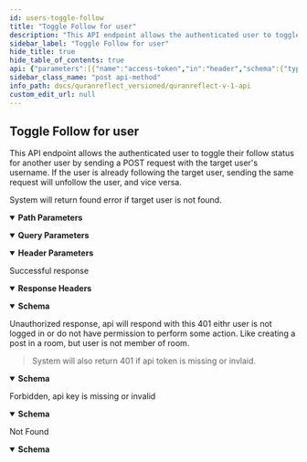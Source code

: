 ```yaml
---
id: users-toggle-follow
title: "Toggle Follow for user"
description: "This API endpoint allows the authenticated user to toggle their follow status for another user by sending a POST request with the target user's username. If the user is already following the target user, sending the same request will unfollow the user, and vice versa."
sidebar_label: "Toggle Follow for user"
hide_title: true
hide_table_of_contents: true
api: {"parameters":[{"name":"access-token","in":"header","schema":{"type":"string"},"description":"user access token","required":true},{"name":"client","in":"header","schema":{"type":"string"},"description":"client access token","required":true},{"name":"expiry","in":"header","schema":{"type":"string"},"example":"1537100004","description":"timestamp of access token expiry date","required":true},{"name":"token-type","in":"header","schema":{"type":"string","default":"Bearer","example":"Bearer"},"example":"Bearer","description":"token type","required":true},{"name":"uid","in":"header","schema":{"type":"string"},"example":"user@quranreflect.com","description":"user uid","required":true},{"name":"client_auth_token","in":"query","required":true,"schema":{"type":"string"},"description":"Client API token"},{"schema":{"type":"string"},"name":"username","in":"path","required":true,"description":"target user's username"}],"responses":{"200":{"description":"Successful response","headers":{},"content":{"application/json":{"schema":{"type":"object","properties":{"followed":{"type":"boolean"}},"x-examples":{"Example 1":{"followed":false}}},"example":{"success":true},"examples":{"follow":{"value":{"followed":true}},"unfollow":{"value":{"followed":false}}}}}},"401":{"description":"Unauthorized response, api will respond with this 401 eithr user is not logged in or do not have permission to perform some action. Like creating a post in a room, but user is not member of room.\n\n> System will also return 401 if api token is missing or invlaid.","content":{"application/json":{"schema":{"type":"object","x-examples":{"Example 1":{"errors":["You need to sign in or sign up before continuing."]}},"properties":{"errors":{"type":"array","items":{"type":"string"}},"status":{"type":"integer","default":401},"success":{"type":"boolean","default":false}}},"examples":{"not logged in":{"value":{"errors":["You need to sign in or sign up before continuing."],"success":false}},"missing or invalid api key":{"value":{"message":"You don't have permission!","status":401,"success":false}}}}}},"403":{"description":"Forbidden, api key is missing or invalid","content":{"application/json":{"schema":{"type":"object","properties":{"success":{"type":"boolean","default":false},"message":{"type":"string"},"status":{"type":"integer","default":401}}},"examples":{"Example 1":{"value":{"success":false,"message":"You don't have permission!"}}}}}},"404":{"description":"Not Found","content":{"application/json":{"schema":{"type":"object","properties":{"success":{"type":"boolean"},"message":{"type":"string"}},"x-examples":{"Example 1":{"success":false,"message":"Invalid User"}}},"examples":{"Not found":{"value":{"success":false,"message":"Invalid Users"}}}}}}},"tags":["Users"],"operationId":"users-toggle-follow","description":"This API endpoint allows the authenticated user to toggle their follow status for another user by sending a POST request with the target user's username. If the user is already following the target user, sending the same request will unfollow the user, and vice versa.\n\nSystem will return found error if target user is not found. ","method":"post","path":"/v1/users/{username}/toggle_follow","servers":[{"url":"https://quranreflect.com","description":"Production"}],"securitySchemes":{"apikey":{"name":"client_auth_token","type":"apiKey","in":"query"}},"info":{"title":"QuranReflect V1 API","description":"QuranReflect V1 APIs allows your app to interact with https://quranreflect.com resources. \n\n ## Getting started \n\n Our APIs are not public and require an API key. Please contact us via email `amer@qreflect.com` to get yours. \n\n ## User-specific APIs  \n\n All user-specific APIs (For example [Creating a post](/operations/post-create)) require the following headers:  \n\n - `access-token` the user access token, this token can be changed with every request. \n\n - `token-type`  value should always be `Bearer`. \n\n - `client` the client token, this too can be changed with every request. \n\n - `expiry` unix timestamp (in seconds) to indicate when access token will expire. \n\n - `uid` user's unique identifier. \n\n - `Authorization`: complete authorization header. Sample value `Bearer eyJhY2Nlc3MtdG9rZW4iOiJ4cjBrb3g1eXdVM3JrelVMZjhVUzlBIiwidG9rZW4tdHlwZSI6IkJlYXJlciIsImNsaWVudCI6IkpQeFJCRTloVmRBbDlTX1BVdEhJN2ciLCJleHBpcnkiOiIxNzA1OTQwNTQ3IiwidWlkIjoiYW1lci5hYmJhc0BtYWlsaW5hdG9yLmNvbSJ9`. \n\n The values of `access-token`, `client`, `expiry`, and `uid` headers will be returned in the response of [User Sign in API](/operations/user-signin).","version":"1.0.0"},"postman":{"name":"Toggle Follow for user","description":{"content":"This API endpoint allows the authenticated user to toggle their follow status for another user by sending a POST request with the target user's username. If the user is already following the target user, sending the same request will unfollow the user, and vice versa.\n\nSystem will return found error if target user is not found. ","type":"text/plain"},"url":{"path":["v1","users",":username","toggle_follow"],"host":["{{baseUrl}}"],"query":[{"disabled":false,"description":{"content":"(Required) Client API token","type":"text/plain"},"key":"client_auth_token","value":""}],"variable":[{"disabled":false,"description":{"content":"(Required) target user's username","type":"text/plain"},"type":"any","value":"","key":"username"}]},"header":[{"disabled":false,"description":{"content":"(Required) user access token","type":"text/plain"},"key":"access-token","value":""},{"disabled":false,"description":{"content":"(Required) client access token","type":"text/plain"},"key":"client","value":""},{"disabled":false,"description":{"content":"(Required) timestamp of access token expiry date","type":"text/plain"},"key":"expiry","value":""},{"disabled":false,"description":{"content":"(Required) token type","type":"text/plain"},"key":"token-type","value":""},{"disabled":false,"description":{"content":"(Required) user uid","type":"text/plain"},"key":"uid","value":""},{"key":"Accept","value":"application/json"}],"method":"POST"}}
sidebar_class_name: "post api-method"
info_path: docs/quranreflect_versioned/quranreflect-v-1-api
custom_edit_url: null
---
```



## Toggle Follow for user



This API endpoint allows the authenticated user to toggle their follow status for another user by sending a POST request with the target user's username. If the user is already following the target user, sending the same request will unfollow the user, and vice versa.

System will return found error if target user is not found. 

<details style={{"marginBottom":"1rem"}} data-collapsed={false} open={true}><summary style={{}}><strong>Path Parameters</strong></summary><div><ul><ParamsItem className={"paramsItem"} param={{"schema":{"type":"string"},"name":"username","in":"path","required":true,"description":"target user's username"}}></ParamsItem></ul></div></details><details style={{"marginBottom":"1rem"}} data-collapsed={false} open={true}><summary style={{}}><strong>Query Parameters</strong></summary><div><ul><ParamsItem className={"paramsItem"} param={{"name":"client_auth_token","in":"query","required":true,"schema":{"type":"string"},"description":"Client API token"}}></ParamsItem></ul></div></details><details style={{"marginBottom":"1rem"}} data-collapsed={false} open={true}><summary style={{}}><strong>Header Parameters</strong></summary><div><ul><ParamsItem className={"paramsItem"} param={{"name":"access-token","in":"header","schema":{"type":"string"},"description":"user access token","required":true}}></ParamsItem><ParamsItem className={"paramsItem"} param={{"name":"client","in":"header","schema":{"type":"string"},"description":"client access token","required":true}}></ParamsItem><ParamsItem className={"paramsItem"} param={{"name":"expiry","in":"header","schema":{"type":"string"},"example":"1537100004","description":"timestamp of access token expiry date","required":true}}></ParamsItem><ParamsItem className={"paramsItem"} param={{"name":"token-type","in":"header","schema":{"type":"string","default":"Bearer","example":"Bearer"},"example":"Bearer","description":"token type","required":true}}></ParamsItem><ParamsItem className={"paramsItem"} param={{"name":"uid","in":"header","schema":{"type":"string"},"example":"user@quranreflect.com","description":"user uid","required":true}}></ParamsItem></ul></div></details><div><ApiTabs><TabItem label={"200"} value={"200"}><div>

Successful response

</div><details style={{"textAlign":"left","marginBottom":"1rem"}} data-collaposed={true} open={false}><summary style={{}}><strong>Response Headers</strong></summary><ul style={{"marginLeft":"1rem"}}></ul></details><div><MimeTabs schemaType={"response"}><TabItem label={"application/json"} value={"application/json"}><SchemaTabs><TabItem label={"Schema"} value={"Schema"}><details style={{}} data-collapsed={false} open={true}><summary style={{"textAlign":"left"}}><strong>Schema</strong></summary><div style={{"textAlign":"left","marginLeft":"1rem"}}></div><ul style={{"marginLeft":"1rem"}}><SchemaItem collapsible={false} name={"followed"} required={false} schemaName={"boolean"} qualifierMessage={undefined} schema={{"type":"boolean"}}></SchemaItem></ul></details></TabItem><TabItem label={"Example (from schema)"} value={"Example (from schema)"}><ResponseSamples responseExample={"{\n  \"followed\": true\n}"} language={"json"}></ResponseSamples></TabItem><TabItem label={"follow"} value={"follow"}><ResponseSamples responseExample={"{\n  \"followed\": true\n}"} language={"json"}></ResponseSamples></TabItem><TabItem label={"unfollow"} value={"unfollow"}><ResponseSamples responseExample={"{\n  \"followed\": false\n}"} language={"json"}></ResponseSamples></TabItem><TabItem label={"Example"} value={"Example"}><ResponseSamples responseExample={"{\n  \"success\": true\n}"} language={"json"}></ResponseSamples></TabItem></SchemaTabs></TabItem></MimeTabs></div></TabItem><TabItem label={"401"} value={"401"}><div>

Unauthorized response, api will respond with this 401 eithr user is not logged in or do not have permission to perform some action. Like creating a post in a room, but user is not member of room.

> System will also return 401 if api token is missing or invlaid.

</div><div><MimeTabs schemaType={"response"}><TabItem label={"application/json"} value={"application/json"}><SchemaTabs><TabItem label={"Schema"} value={"Schema"}><details style={{}} data-collapsed={false} open={true}><summary style={{"textAlign":"left"}}><strong>Schema</strong></summary><div style={{"textAlign":"left","marginLeft":"1rem"}}></div><ul style={{"marginLeft":"1rem"}}><SchemaItem collapsible={false} name={"errors"} required={false} schemaName={"string[]"} qualifierMessage={undefined} schema={{"type":"array","items":{"type":"string"}}}></SchemaItem><SchemaItem collapsible={false} name={"status"} required={false} schemaName={"integer"} qualifierMessage={undefined} schema={{"type":"integer","default":401}}></SchemaItem><SchemaItem collapsible={false} name={"success"} required={false} schemaName={"boolean"} qualifierMessage={undefined} schema={{"type":"boolean","default":false}}></SchemaItem></ul></details></TabItem><TabItem label={"Example (from schema)"} value={"Example (from schema)"}><ResponseSamples responseExample={"{\n  \"errors\": [\n    \"string\"\n  ],\n  \"status\": 401,\n  \"success\": false\n}"} language={"json"}></ResponseSamples></TabItem><TabItem label={"not logged in"} value={"not logged in"}><ResponseSamples responseExample={"{\n  \"errors\": [\n    \"You need to sign in or sign up before continuing.\"\n  ],\n  \"success\": false\n}"} language={"json"}></ResponseSamples></TabItem><TabItem label={"missing or invalid api key"} value={"missing or invalid api key"}><ResponseSamples responseExample={"{\n  \"message\": \"You don't have permission!\",\n  \"status\": 401,\n  \"success\": false\n}"} language={"json"}></ResponseSamples></TabItem></SchemaTabs></TabItem></MimeTabs></div></TabItem><TabItem label={"403"} value={"403"}><div>

Forbidden, api key is missing or invalid

</div><div><MimeTabs schemaType={"response"}><TabItem label={"application/json"} value={"application/json"}><SchemaTabs><TabItem label={"Schema"} value={"Schema"}><details style={{}} data-collapsed={false} open={true}><summary style={{"textAlign":"left"}}><strong>Schema</strong></summary><div style={{"textAlign":"left","marginLeft":"1rem"}}></div><ul style={{"marginLeft":"1rem"}}><SchemaItem collapsible={false} name={"success"} required={false} schemaName={"boolean"} qualifierMessage={undefined} schema={{"type":"boolean","default":false}}></SchemaItem><SchemaItem collapsible={false} name={"message"} required={false} schemaName={"string"} qualifierMessage={undefined} schema={{"type":"string"}}></SchemaItem><SchemaItem collapsible={false} name={"status"} required={false} schemaName={"integer"} qualifierMessage={undefined} schema={{"type":"integer","default":401}}></SchemaItem></ul></details></TabItem><TabItem label={"Example (from schema)"} value={"Example (from schema)"}><ResponseSamples responseExample={"{\n  \"success\": false,\n  \"message\": \"string\",\n  \"status\": 401\n}"} language={"json"}></ResponseSamples></TabItem><TabItem label={"Example 1"} value={"Example 1"}><ResponseSamples responseExample={"{\n  \"success\": false,\n  \"message\": \"You don't have permission!\"\n}"} language={"json"}></ResponseSamples></TabItem></SchemaTabs></TabItem></MimeTabs></div></TabItem><TabItem label={"404"} value={"404"}><div>

Not Found

</div><div><MimeTabs schemaType={"response"}><TabItem label={"application/json"} value={"application/json"}><SchemaTabs><TabItem label={"Schema"} value={"Schema"}><details style={{}} data-collapsed={false} open={true}><summary style={{"textAlign":"left"}}><strong>Schema</strong></summary><div style={{"textAlign":"left","marginLeft":"1rem"}}></div><ul style={{"marginLeft":"1rem"}}><SchemaItem collapsible={false} name={"success"} required={false} schemaName={"boolean"} qualifierMessage={undefined} schema={{"type":"boolean"}}></SchemaItem><SchemaItem collapsible={false} name={"message"} required={false} schemaName={"string"} qualifierMessage={undefined} schema={{"type":"string"}}></SchemaItem></ul></details></TabItem><TabItem label={"Example (from schema)"} value={"Example (from schema)"}><ResponseSamples responseExample={"{\n  \"success\": true,\n  \"message\": \"string\"\n}"} language={"json"}></ResponseSamples></TabItem><TabItem label={"Not found"} value={"Not found"}><ResponseSamples responseExample={"{\n  \"success\": false,\n  \"message\": \"Invalid Users\"\n}"} language={"json"}></ResponseSamples></TabItem></SchemaTabs></TabItem></MimeTabs></div></TabItem></ApiTabs></div>
      